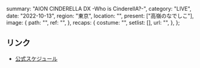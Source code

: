   summary: "AION CINDERELLA DX -Who is CinderellA?-",
  category: "LIVE",
  date: "2022-10-13",
  region: "東京",
  location: "",
  present: ["高嶺のなでしこ"],
  image: {
    path: "",
    ref: "",
  },
  recaps: {
    costume: "",
    setlist: [],
    url: "",
  },
};

## リンク

- [公式スケジュール](https://takanenonadeshiko.jp/?p=463)

